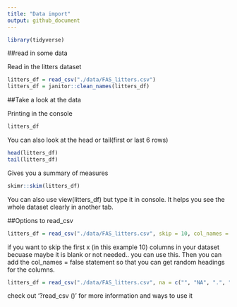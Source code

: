 ```yaml
---
title: "Data import"
output: github_document
---
```


```r
library(tidyverse)
```

##read in some data

Read in the litters dataset
```r
litters_df = read_csv("./data/FAS_litters.csv")
litters_df = janitor::clean_names(litters_df)
```

##Take a look at the data

Printing in the console
```r
litters_df
```

You can also look at the head or tail(first or last 6 rows)
```r
head(litters_df)
tail(litters_df)
```

Gives you a summary of measures 
```r
skimr::skim(litters_df)
```

You can also use view(litters_df) but type it in console. It helps you see the whole dataset
clearly in another tab.

##Options to read_csv

```r
litters_df = read_csv("./data/FAS_litters.csv", skip = 10, col_names = FALSE)
```
if you want to skip the first x (in this example 10) columns in your dataset becuase
maybe it is blank or not needed.. you can use this. Then you  can add the col_names = false statement so that you can get random headings for the columns.

```r
litters_df = read_csv("./data/FAS_litters.csv", na = c("", "NA", ".", "999"))
```

check out '?read_csv ()' for more information and ways to use it
